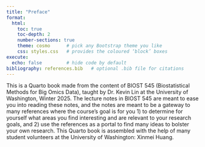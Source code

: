 ```yaml
---
title: "Preface"
format:
  html:
    toc: true
    toc-depth: 2
    number-sections: true
    theme: cosmo      # pick any Bootstrap theme you like
    css: styles.css   # provides the coloured ‘block’ boxes
execute:
  echo: false         # hide code by default
bibliography: references.bib   # optional .bib file for citations
---
```


This is a Quarto book made from the content of BIOST 545 (Biostatistical Methods for Big Omics Data), taught by Dr. Kevin Lin at the University of Washington, Winter 2025. The lecture notes in BIOST 545 are meant to ease you into reading these notes, and the notes are meant to be a gateway to many references where the course's goal is for you 1) to determine for yourself what areas you find interesting and are relevant to your research goals, and 2) use the references as a portal to find many ideas to bolster your own research. This Quarto book is assembled with the help of many student volunteers at the University of Washington: Xinmei Huang.
